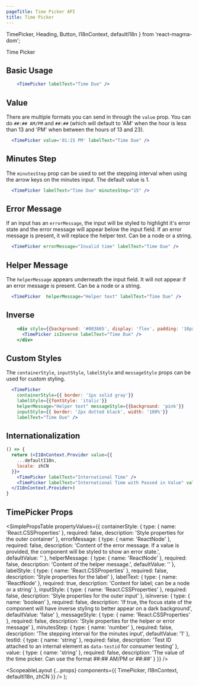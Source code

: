 ```yaml
---
pageTitle: Time Picker API
title: Time Picker
---
```


  TimePicker,
  Heading,
  Button,
  I18nContext,
  defaultI18n
} from 'react-magma-dom';

<DocsHeading to="/design/inputs/" type="design">
  Time Picker
</DocsHeading>

## Basic Usage

```.jsx
    <TimePicker labelText="Time Due" />
```

## Value

There are multiple formats you can send in through the `value` prop. You can do `##:## AM/PM` and `##:##` (which will default to 'AM' when the hour is less than 13 and 'PM' when between the hours of 13 and 23).

```.jsx
  <TimePicker value='01:15 PM' labelText="Time Due" />
```

## Minutes Step

The `minutesStep` prop can be used to set the stepping interval when using the arrow keys on the minutes input. The default value is 1.

```.jsx
  <TimePicker labelText="Time Due" minutesStep="15" />
```

## Error Message

If an input has an `errorMessage`, the input will be styled to highlight it's error state and the error message will appear below the input field.
If an error message is present, it will replace the helper text. Can be a node or a string.

```.jsx
  <TimePicker errorMessage="Invalid time" labelText="Time Due" />
```

## Helper Message

The `helperMessage` appears underneath the input field. It will not appear if an error message is present. Can be a node or a string.

```.jsx
  <TimePicker  helperMessage="Helper text" labelText="Time Due" />
```

## Inverse

```.jsx
    <div style={{background: '#003865', display: 'flex', padding: '10px'}}>
      <TimePicker isInverse labelText="Time Due" />
    </div>
```

## Custom Styles

The `containerStyle`, `inputStyle`, `labelStyle` and `messageStyle` props can be used for custom styling.

```.jsx
  <TimePicker
    containerStyle={{ border: '1px solid gray'}}
    labelStyle={{fontStyle: 'italic'}}
    helperMessage="Helper text" messageStyle={{background: 'pink'}}
    inputStyle={{ border: '2px dotted black', width: '100%'}}
    labelText="Time Due" />
```

## Internationalization

```.jsx
() => {
  return (<I18nContext.Provider value={{
    ...defaultI18n,
    locale: zhCN
  }}>
    <TimePicker labelText="International Time" />
    <TimePicker labelText="International Time with Passed in Value" value="01:30 下午" />
  </I18nContext.Provider>)
}
```

## TimePicker Props

<SimplePropsTable
  propertyValues={{
    containerStyle: {
      type: {
        name: 'React.CSSProperties'
      },
      required: false,
      description: 'Style properties for the outer container'
    },
    errorMessage: {
      type: {
        name: 'ReactNode'
      },
      required: false,
      description:
        'Content of the error message.  If a value is provided, the component will be styled to show an error state.',
      defaultValue: ''
    },
    helperMessage: {
      type: {
        name: 'ReactNode'
      },
      required: false,
      description: 'Content of the helper message.',
      defaultValue: ''
    },
    labelStyle: {
      type: {
        name: 'React.CSSProperties'
      },
      required: false,
      description: 'Style properties for the label'
    },
    labelText: {
      type: {
        name: 'ReactNode'
      },
      required: true,
      description: 'Content for label; can be a node or a string'
    },
    inputStyle: {
      type: {
        name: 'React.CSSProperties'
      },
      required: false,
      description: 'Style properties for the outer input'
    },
    isInverse: {
      type: {
        name: 'boolean'
      },
      required: false,
      description:
        'If true, the focus state of the component will have inverse styling to better appear on a dark background',
      defaultValue: 'false'
    },
    messageStyle: {
      type: {
        name: 'React.CSSProperties'
      },
      required: false,
      description: 'Style properties for the helper or error message'
    },
    minutesStep: {
      type: {
        name: 'number'
      },
      required: false,
      description: 'The stepping interval for the minutes input',
      defaultValue: '1'
    },
    testId: {
      type: {
        name: 'string'
      },
      required: false,
      description:
        'Test ID attached to an internal element as `data-testid` for consumer testing'
    },
    value: {
      type: {
        name: 'string'
      },
      required: false,
      description:
        'The value of the time picker. Can use the format ##:## AM/PM or ##:##'
    }
  }}
/>

  <ScopeableLayout
    {...props}
    components={{ TimePicker, I18nContext, defaultI18n, zhCN }}
  />
);

